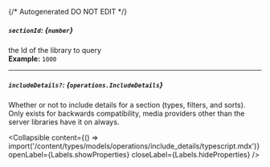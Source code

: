 {/* Autogenerated DO NOT EDIT  */}

##### `sectionId`: *{`number`}*
the Id of the library to query
<br/>
**Example:** `1000`

---
##### `includeDetails?`: *{`operations.IncludeDetails`}*
Whether or not to include details for a section (types, filters, and sorts). 
Only exists for backwards compatibility, media providers other than the server libraries have it on always.


<Collapsible content={() => import('/content/types/models/operations/include_details/typescript.mdx')} openLabel={Labels.showProperties} closeLabel={Labels.hideProperties} />



